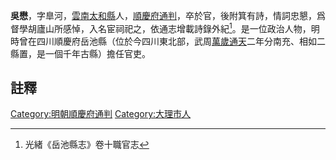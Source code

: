 {{明清人物信息框
| 姓名 =吳懋
| 最高職務 = [[四川|四川]][[順慶府|順慶府]][[通判|通判]]
| 國家 = 大明
| 籍貫 = [[雲南|雲南]][[太和縣|太和縣]]
| 字號 =字臯河
| 出生日期 = ？年？月？日
| 逝世日期 = ？年？月？日
| 墓葬 = 
| 配偶 =  
| 親屬 = 曾祖、祖、父，母
| 出身 = 
| 著作 =  
*
}}
'''吳懋'''{{BD|？年||？年||}}，字臯河，[[雲南|雲南]][[太和縣|太和縣]]人，[[順慶府|順慶府]][[通判|通判]]，卒於官，後附箕有詩，情詞忠懇，爲督學胡廬山所感悼，入名宦祠祀之，依通志增載詩錄外紀<ref>光緒《岳池縣志》卷十職官志</ref>。是一位政治人物，明時曾在四川順慶府岳池縣（位於今四川東北部，武周[[萬歲通天|萬歲通天]]二年分南充、相如二縣置，是一個千年古縣）擔任官吏。
==註釋==
{{reflist}}
{{明朝人物小作品}}
[[Category:明朝順慶府通判|Category:明朝順慶府通判]]
[[Category:大理市人|Category:大理市人]]